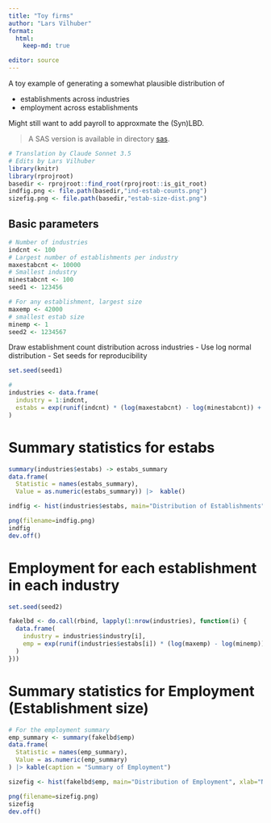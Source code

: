 ```yaml
---
title: "Toy firms"
author: "Lars Vilhuber"
format: 
  html:
    keep-md: true

editor: source
---
```



A toy example of generating a somewhat plausible distribution of

- establishments across industries
- employment across establishments

Might still want to add payroll to approxmate the (Syn)LBD.

> A SAS version is available in directory [sas](sas/).

```r
# Translation by Claude Sonnet 3.5
# Edits by Lars Vilhuber
library(knitr)
library(rprojroot)
basedir <- rprojroot::find_root(rprojroot::is_git_root)
indfig.png <- file.path(basedir,"ind-estab-counts.png")
sizefig.png <- file.path(basedir,"estab-size-dist.png")
```

## Basic parameters

```r
# Number of industries
indcnt <- 100
# Largest number of establishments per industry
maxestabcnt <- 10000
# Smallest industry
minestabcnt <- 100
seed1 <- 123456

# For any establishment, largest size
maxemp <- 42000
# smallest estab size
minemp <- 1
seed2 <- 1234567

```

Draw establishment count distribution across industries
- Use log normal distribution
- Set seeds for reproducibility

```r

set.seed(seed1)

# 
industries <- data.frame(
  industry = 1:indcnt,
  estabs = exp(runif(indcnt) * (log(maxestabcnt) - log(minestabcnt)) + log(minestabcnt))
)

```

# Summary statistics for estabs

```r
summary(industries$estabs) -> estabs_summary 
data.frame(
  Statistic = names(estabs_summary),
  Value = as.numeric(estabs_summary)) |>  kable()
```

```r
indfig <- hist(industries$estabs, main="Distribution of Establishments", xlab="Number of Establishments")
```


```r
png(filename=indfig.png)
indfig
dev.off()
```


# Employment for each establishment in each industry

```r

set.seed(seed2)

fakelbd <- do.call(rbind, lapply(1:nrow(industries), function(i) {
  data.frame(
    industry = industries$industry[i],
    emp = exp(runif(industries$estabs[i]) * (log(maxemp) - log(minemp)) + log(minemp))
  )
}))

```

# Summary statistics for Employment (Establishment size)
```r
# For the employment summary
emp_summary <- summary(fakelbd$emp)
data.frame(
  Statistic = names(emp_summary),
  Value = as.numeric(emp_summary)
) |> kable(caption = "Summary of Employment")


```

```r
sizefig <- hist(fakelbd$emp, main="Distribution of Employment", xlab="Number of Employees")
```


```r
png(filename=sizefig.png)
sizefig
dev.off()

```

